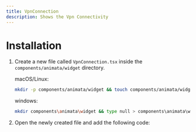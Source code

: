 ```yaml
---
title: VpnConnection
description: Shows the Vpn Connectivity
---
```


<ComponentPreview name="widget-VpnConnection--docs" />

# Installation

1. Create a new file called `VpnConnection.tsx` inside the `components/animata/widget` directory.

   macOS/Linux:

   ```bash
   mkdir -p components/animata/widget && touch components/animata/widget/VpnConnection.tsx
   ```

   windows:

   ```bash
   mkdir components\animata\widget && type null > components\animata\widget\VpnConnection.tsx
   ```

2. Open the newly created file and add the following code:

```jsx file=<rootDir>/animata/widget/VpnConnection.tsx

```
